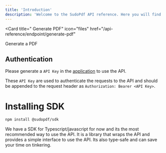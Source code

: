 ```yaml
---
title: 'Introduction'
description: 'Welcome to the SudoPdf API reference. Here you will find all the endpoints to generate PDF'
---
```


<Card
  title=" Generate PDF"
  icon="files"
  href="/api-reference/endpoint/generate-pdf"
>
  Generate a PDF
</Card>

## Authentication


Please generate a `API Key` in the [application](https://app.sudopdf.com/settings/api-keys) to use the API. 

These `API Key` are used to authenticate the requests to the API and should be appended to the request header as `Authorization: Bearer <API Key>`.



# Installing SDK

```bash
npm install @sudopdf/sdk
```

We have a SDK for Typescript/javascript for now and its the most recommended way to use the API. 
It is a library that wraps the API and provides a simple interface to use the API. Its also type-safe and can save your time on tinkering. 


